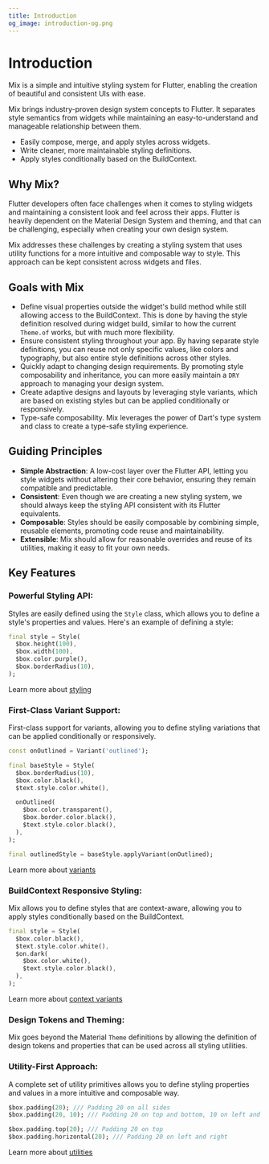 ```yaml
---
title: Introduction
og_image: introduction-og.png
---
```

# Introduction

Mix is a simple and intuitive styling system for Flutter, enabling the creation of beautiful and consistent UIs with ease.

Mix brings industry-proven design system concepts to Flutter. It separates style semantics from widgets while maintaining an easy-to-understand and manageable relationship between them.

-  Easily compose, merge, and apply styles across widgets.
-  Write cleaner, more maintainable styling definitions.
-  Apply styles conditionally based on the BuildContext.

## Why Mix?

Flutter developers often face challenges when it comes to styling widgets and maintaining a consistent look and feel across their apps. Flutter is heavily dependent on the Material Design System and theming, and that can be challenging, especially when creating your own design system.

Mix addresses these challenges by creating a styling system that uses utility functions for a more intuitive and composable way to style. This approach can be kept consistent across widgets and files.

## Goals with Mix

- Define visual properties outside the widget's build method while still allowing access to the BuildContext. This is done by having the style definition resolved during widget build, similar to how the current `Theme.of` works, but with much more flexibility.
- Ensure consistent styling throughout your app. By having separate style definitions, you can reuse not only specific values, like colors and typography, but also entire style definitions across other styles.
- Quickly adapt to changing design requirements. By promoting style composability and inheritance, you can more easily maintain a `DRY` approach to managing your design system.
- Create adaptive designs and layouts by leveraging style variants, which are based on existing styles but can be applied conditionally or responsively.
- Type-safe composability. Mix leverages the power of Dart's type system and class to create a type-safe styling experience.

## Guiding Principles

-  **Simple Abstraction**: A low-cost layer over the Flutter API, letting you style widgets without altering their core behavior, ensuring they remain compatible and predictable.
-  **Consistent**: Even though we are creating a new styling system, we should always keep the styling API consistent with its Flutter equivalents.
-  **Composable**: Styles should be easily composable by combining simple, reusable elements, promoting code reuse and maintainability.
-  **Extensible**: Mix should allow for reasonable overrides and reuse of its utilities, making it easy to fit your own needs.

## Key Features

### **Powerful Styling API**:

Styles are easily defined using the `Style` class, which allows you to define a style's properties and values. Here's an example of defining a style:

```dart
final style = Style(
  $box.height(100),
  $box.width(100),
  $box.color.purple(),
  $box.borderRadius(10),
);
```

Learn more about [styling](/docs/guides/styling)

### **First-Class Variant Support**:

First-class support for variants, allowing you to define styling variations that can be applied conditionally or responsively.

```dart {1, 8-12, 15}
const onOutlined = Variant('outlined');

final baseStyle = Style(
  $box.borderRadius(10),
  $box.color.black(),
  $text.style.color.white(),

  onOutlined(
    $box.color.transparent(),
    $box.border.color.black(),
    $text.style.color.black(),
  ),
);

final outlinedStyle = baseStyle.applyVariant(onOutlined);
```

Learn more about [variants](/docs/guides/variants)

### **BuildContext Responsive Styling**:

Mix allows you to define styles that are context-aware, allowing you to apply styles conditionally based on the BuildContext.

```dart {4-7}
final style = Style(
  $box.color.black(),
  $text.style.color.white(),
  $on.dark(
    $box.color.white(),
    $text.style.color.black(),
  ),
);
```

Learn more about [context variants](/docs/guides/variants#context-variants)

### **Design Tokens and Theming**:

Mix goes beyond the Material `Theme` definitions by allowing the definition of design tokens and properties that can be used across all styling utilities.

### **Utility-First Approach**:

A complete set of utility primitives allows you to define styling properties and values in a more intuitive and composable way.

```dart
$box.padding(20); /// Padding 20 on all sides
$box.padding(20, 10); /// Padding 20 on top and bottom, 10 on left and right

$box.padding.top(20); /// Padding 20 on top
$box.padding.horizontal(20); /// Padding 20 on left and right
```

Learn more about [utilities](/docs/overview/utility-first)